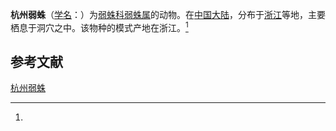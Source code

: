 {{Speciesbox
| name = 杭州弱蛛
| status = 
| status_system = 
| image = 
| genus = Leptoneta
| species = hangzhouensis
| authority = (Chen et al, 1984)<ref name='id12821'>{{cite web| url =http://www.bioinfo.cn/db05/BjdwSpecies.php?action=view&id=12821| title =杭州弱蛛| work =《中国动物物种编目数据库》| publisher =中国科学院微生物研究所| author =中国科学院动物研究所| accessdate =2009-04-28| deadurl =yes| archiveurl =https://web.archive.org/web/20160305034713/http://www.bioinfo.cn/db05/BjdwSpecies.php?action=view&id=12821| archivedate =2016-03-05}}</ref>
}}

'''杭州弱蛛'''（[[学名|学名]]：{{lang|la|''Leptoneta hangzhouensis''}}）为[[弱蛛科|弱蛛科]][[弱蛛属|弱蛛属]]的动物。在[[中国大陆|中国大陆]]，分布于[[浙江|浙江]]等地，主要栖息于洞穴之中。该物种的模式产地在浙江。<ref name='id12821'/>

== 参考文献 ==
{{reflist}}

{{Wikispecies|Leptoneta hangzhouensis}}
{{Taxonbar|from=Q1058031}}

[[Category:弱蛛属|杭州弱蛛]]


{{蜘蛛小作品}}